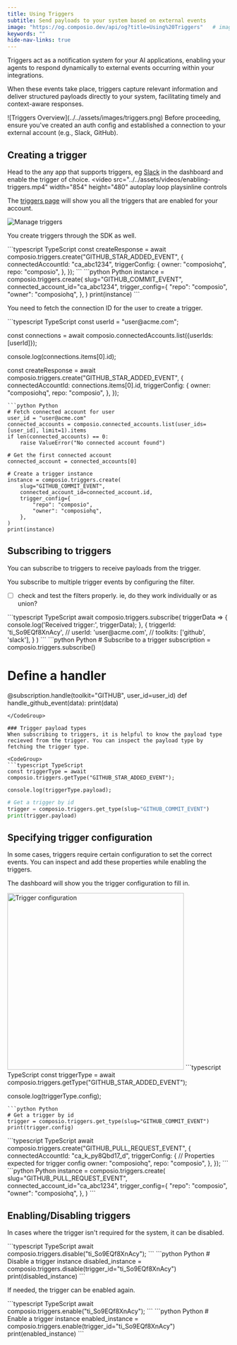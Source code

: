 ```yaml
---
title: Using Triggers
subtitle: Send payloads to your system based on external events
image: "https://og.composio.dev/api/og?title=Using%20Triggers"   # image for socials
keywords: ""
hide-nav-links: true
---
```


Triggers act as a notification system for your AI applications, enabling your agents to respond dynamically to external events occurring within your integrations.

When these events take place, triggers capture relevant information and deliver structured payloads directly to your system, facilitating timely and context-aware responses.


<Frame caption="Triggers through Composio" background="subtle">
![Triggers Overview](../../assets/images/triggers.png)
</Frame>


<Tip title="Prerequisites">
Before proceeding, ensure you've created an auth config and established a connection to your external account (e.g., Slack, GitHub).
</Tip>

## Creating a trigger
Head to the any app that supports triggers, eg [Slack](https://app.composio.dev/app/slack) in the dashboard and enable the trigger of choice.
<video 
    src="../../assets/videos/enabling-triggers.mp4"
    width="854"
    height="480"
    autoplay
    loop
    playsinline
    controls
>
</video>

The [triggers page](https://app.composio.dev/active_triggers?page=1) will show you all the triggers that are enabled for your account.

<Frame caption="Triggers page" background="subtle">
<img src="../../assets/images/manage-triggers.png" alt="Manage triggers" />
</Frame>

You create triggers through the SDK as well.

<CodeGroup>
```typescript TypeScript
const createResponse = await composio.triggers.create("GITHUB_STAR_ADDED_EVENT", {
  connectedAccountId: "ca_abc1234",
  triggerConfig: {
    owner: "composiohq",
    repo: "composio",
  },
});
```
```python Python
instance = composio.triggers.create(
    slug="GITHUB_COMMIT_EVENT",
    connected_account_id="ca_abc1234",
    trigger_config={
        "repo": "composio",
        "owner": "composiohq",
    },
)
print(instance)
```
</CodeGroup>

You need to fetch the connection ID for the user to create a trigger.

<CodeGroup>
```typescript TypeScript
const userId = "user@acme.com";

const connections = await composio.connectedAccounts.list({userIds: [userId]});

console.log(connections.items[0].id);

const createResponse = await composio.triggers.create("GITHUB_STAR_ADDED_EVENT", {
  connectedAccountId: connections.items[0].id,
  triggerConfig: {
    owner: "composiohq",
    repo: "composio",
  },
});
```
```python Python
# Fetch connected account for user
user_id = "user@acme.com"
connected_accounts = composio.connected_accounts.list(user_ids=[user_id], limit=1).items
if len(connected_accounts) == 0:
    raise ValueError("No connected account found")

# Get the first connected account
connected_account = connected_accounts[0]

# Create a trigger instance
instance = composio.triggers.create(
    slug="GITHUB_COMMIT_EVENT",
    connected_account_id=connected_account.id,
    trigger_config={
        "repo": "composio",
        "owner": "composiohq",
    },
)
print(instance)
```
</CodeGroup>

## Subscribing to triggers
You can subscribe to triggers to receive payloads from the trigger.

You subscribe to multiple trigger events by configuring the filter.

- [ ] check and test the filters properly. ie, do they work individually or as union?

<CodeGroup>
```typescript TypeScript
await composio.triggers.subscribe(
  triggerData => {
    console.log('Received trigger:', triggerData);
  },
  {
    triggerId: 'ti_So9EQf8XnAcy',
    // userId: 'user@acme.com',
    // toolkits: ['github', 'slack'],
  }
)
```
```python Python
# Subscribe to a trigger
subscription = composio.triggers.subscribe()

# Define a handler
@subscription.handle(toolkit="GITHUB", user_id=user_id)
def handle_github_event(data):
    print(data)
```
</CodeGroup>

### Trigger payload types
When subscribing to triggers, it is helpful to know the payload type recieved from the trigger. You can inspect the payload type by fetching the trigger type.

<CodeGroup>
```typescript TypeScript
const triggerType = await composio.triggers.getType("GITHUB_STAR_ADDED_EVENT");

console.log(triggerType.payload);
```
```python Python
# Get a trigger by id
trigger = composio.triggers.get_type(slug="GITHUB_COMMIT_EVENT")
print(trigger.payload)
```
</CodeGroup>

## Specifying trigger configuration
In some cases, triggers require certain configuration to set the correct events. You can inspect and add these properties while enabling the triggers.

The dashboard will show you the trigger configuration to fill in.

<Frame caption="Trigger configuration" background="subtle">
<img src="../../assets/images/trigger-config.png" alt="Trigger configuration" width="400px" height="auto"/>
</Frame>

<CodeGroup>
```typescript TypeScript
const triggerType = await composio.triggers.getType("GITHUB_STAR_ADDED_EVENT");

console.log(triggerType.config);
```
```python Python
# Get a trigger by id
trigger = composio.triggers.get_type(slug="GITHUB_COMMIT_EVENT")
print(trigger.config)
```
</CodeGroup>


<CodeGroup>
```typescript TypeScript
await composio.triggers.create("GITHUB_PULL_REQUEST_EVENT", {
  connectedAccountId: "ca_k_py8Qbd17_d",
  triggerConfig: {  // Properties expected for trigger config
    owner: "composiohq",
    repo: "composio",
  },
});
```
```python Python
instance = composio.triggers.create(
    slug="GITHUB_PULL_REQUEST_EVENT",
    connected_account_id="ca_abc1234",
    trigger_config={
        "repo": "composio",
        "owner": "composiohq",
    },
)
```
</CodeGroup>


## Enabling/Disabling triggers
In cases where the trigger isn't required for the system, it can be disabled.

<CodeGroup>
```typescript TypeScript
await composio.triggers.disable("ti_So9EQf8XnAcy");
```
```python Python
# Disable a trigger instance
disabled_instance = composio.triggers.disable(trigger_id="ti_So9EQf8XnAcy")
print(disabled_instance)
```
</CodeGroup>

If needed, the trigger can be enabled again.

<CodeGroup>
```typescript TypeScript
await composio.triggers.enable("ti_So9EQf8XnAcy");
```
```python Python
# Enable a trigger instance
enabled_instance = composio.triggers.enable(trigger_id="ti_So9EQf8XnAcy")
print(enabled_instance)
```
</CodeGroup>
